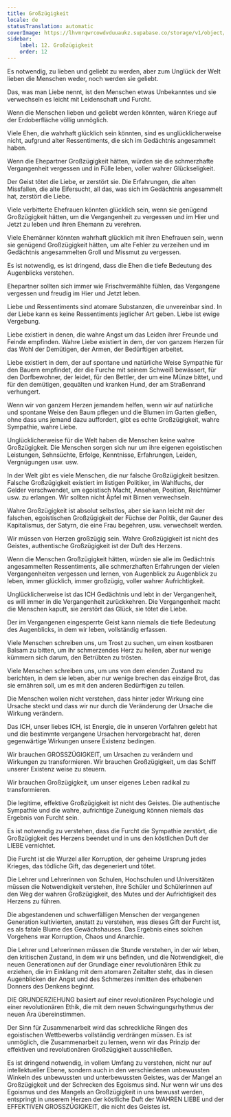 ```yaml
---
title: Großzügigkeit
locale: de
statusTranslation: automatic
coverImage: https://lhvmrqwrcowdvduuaukz.supabase.co/storage/v1/object/public/strapi-uploads/small_cover-educacion-fundamental.webp-2d51a7828a2b1309555be27f7e2a61a0.webp
sidebar:
    label: 12. Großzügigkeit
    order: 12
---
```

Es notwendig, zu lieben und geliebt zu werden, aber zum Unglück der Welt lieben die Menschen weder, noch werden sie geliebt.

Das, was man Liebe nennt, ist den Menschen etwas Unbekanntes und sie verwechseln es leicht mit Leidenschaft und Furcht.

Wenn die Menschen lieben und geliebt werden könnten, wären Kriege auf der Erdoberfläche völlig unmöglich.

Viele Ehen, die wahrhaft glücklich sein könnten, sind es unglücklicherweise nicht, aufgrund alter Ressentiments, die sich im Gedächtnis angesammelt haben.

Wenn die Ehepartner Großzügigkeit hätten, würden sie die schmerzhafte Vergangenheit vergessen und in Fülle leben, voller wahrer Glückseligkeit.

Der Geist tötet die Liebe, er zerstört sie. Die Erfahrungen, die alten Missfallen, die alte Eifersucht, all das, was sich im Gedächtnis angesammelt hat, zerstört die Liebe.

Viele verbitterte Ehefrauen könnten glücklich sein, wenn sie genügend Großzügigkeit hätten, um die Vergangenheit zu vergessen und im Hier und Jetzt zu leben und ihren Ehemann zu verehren.

Viele Ehemänner könnten wahrhaft glücklich mit ihren Ehefrauen sein, wenn sie genügend Großzügigkeit hätten, um alte Fehler zu verzeihen und im Gedächtnis angesammelten Groll und Missmut zu vergessen.

Es ist notwendig, es ist dringend, dass die Ehen die tiefe Bedeutung des Augenblicks verstehen.

Ehepartner sollten sich immer wie Frischvermählte fühlen, das Vergangene vergessen und freudig im Hier und Jetzt leben.

Liebe und Ressentiments sind atomare Substanzen, die unvereinbar sind. In der Liebe kann es keine Ressentiments jeglicher Art geben. Liebe ist ewige Vergebung.

Liebe existiert in denen, die wahre Angst um das Leiden ihrer Freunde und Feinde empfinden. Wahre Liebe existiert in dem, der von ganzem Herzen für das Wohl der Demütigen, der Armen, der Bedürftigen arbeitet.

Liebe existiert in dem, der auf spontane und natürliche Weise Sympathie für den Bauern empfindet, der die Furche mit seinem Schweiß bewässert, für den Dorfbewohner, der leidet, für den Bettler, der um eine Münze bittet, und für den demütigen, gequälten und kranken Hund, der am Straßenrand verhungert.

Wenn wir von ganzem Herzen jemandem helfen, wenn wir auf natürliche und spontane Weise den Baum pflegen und die Blumen im Garten gießen, ohne dass uns jemand dazu auffordert, gibt es echte Großzügigkeit, wahre Sympathie, wahre Liebe.

Unglücklicherweise für die Welt haben die Menschen keine wahre Großzügigkeit. Die Menschen sorgen sich nur um ihre eigenen egoistischen Leistungen, Sehnsüchte, Erfolge, Kenntnisse, Erfahrungen, Leiden, Vergnügungen usw. usw.

In der Welt gibt es viele Menschen, die nur falsche Großzügigkeit besitzen. Falsche Großzügigkeit existiert im listigen Politiker, im Wahlfuchs, der Gelder verschwendet, um egoistisch Macht, Ansehen, Position, Reichtümer usw. zu erlangen. Wir sollten nicht Äpfel mit Birnen verwechseln.

Wahre Großzügigkeit ist absolut selbstlos, aber sie kann leicht mit der falschen, egoistischen Großzügigkeit der Füchse der Politik, der Gauner des Kapitalismus, der Satyrn, die eine Frau begehren, usw. verwechselt werden.

Wir müssen von Herzen großzügig sein. Wahre Großzügigkeit ist nicht des Geistes, authentische Großzügigkeit ist der Duft des Herzens.

Wenn die Menschen Großzügigkeit hätten, würden sie alle im Gedächtnis angesammelten Ressentiments, alle schmerzhaften Erfahrungen der vielen Vergangenheiten vergessen und lernen, von Augenblick zu Augenblick zu leben, immer glücklich, immer großzügig, voller wahrer Aufrichtigkeit.

Unglücklicherweise ist das ICH Gedächtnis und lebt in der Vergangenheit, es will immer in die Vergangenheit zurückkehren. Die Vergangenheit macht die Menschen kaputt, sie zerstört das Glück, sie tötet die Liebe.

Der im Vergangenen eingesperrte Geist kann niemals die tiefe Bedeutung des Augenblicks, in dem wir leben, vollständig erfassen.

Viele Menschen schreiben uns, um Trost zu suchen, um einen kostbaren Balsam zu bitten, um ihr schmerzendes Herz zu heilen, aber nur wenige kümmern sich darum, den Betrübten zu trösten.

Viele Menschen schreiben uns, um uns von dem elenden Zustand zu berichten, in dem sie leben, aber nur wenige brechen das einzige Brot, das sie ernähren soll, um es mit den anderen Bedürftigen zu teilen.

Die Menschen wollen nicht verstehen, dass hinter jeder Wirkung eine Ursache steckt und dass wir nur durch die Veränderung der Ursache die Wirkung verändern.

Das ICH, unser liebes ICH, ist Energie, die in unseren Vorfahren gelebt hat und die bestimmte vergangene Ursachen hervorgebracht hat, deren gegenwärtige Wirkungen unsere Existenz bedingen.

Wir brauchen GROSSZÜGIGKEIT, um Ursachen zu verändern und Wirkungen zu transformieren. Wir brauchen Großzügigkeit, um das Schiff unserer Existenz weise zu steuern.

Wir brauchen Großzügigkeit, um unser eigenes Leben radikal zu transformieren.

Die legitime, effektive Großzügigkeit ist nicht des Geistes. Die authentische Sympathie und die wahre, aufrichtige Zuneigung können niemals das Ergebnis von Furcht sein.

Es ist notwendig zu verstehen, dass die Furcht die Sympathie zerstört, die Großzügigkeit des Herzens beendet und in uns den köstlichen Duft der LIEBE vernichtet.

Die Furcht ist die Wurzel aller Korruption, der geheime Ursprung jedes Krieges, das tödliche Gift, das degeneriert und tötet.

Die Lehrer und Lehrerinnen von Schulen, Hochschulen und Universitäten müssen die Notwendigkeit verstehen, ihre Schüler und Schülerinnen auf den Weg der wahren Großzügigkeit, des Mutes und der Aufrichtigkeit des Herzens zu führen.

Die abgestandenen und schwerfälligen Menschen der vergangenen Generation kultivierten, anstatt zu verstehen, was dieses Gift der Furcht ist, es als fatale Blume des Gewächshauses. Das Ergebnis eines solchen Vorgehens war Korruption, Chaos und Anarchie.

Die Lehrer und Lehrerinnen müssen die Stunde verstehen, in der wir leben, den kritischen Zustand, in dem wir uns befinden, und die Notwendigkeit, die neuen Generationen auf der Grundlage einer revolutionären Ethik zu erziehen, die im Einklang mit dem atomaren Zeitalter steht, das in diesen Augenblicken der Angst und des Schmerzes inmitten des erhabenen Donners des Denkens beginnt.

DIE GRUNDERZIEHUNG basiert auf einer revolutionären Psychologie und einer revolutionären Ethik, die mit dem neuen Schwingungsrhythmus der neuen Ära übereinstimmen.

Der Sinn für Zusammenarbeit wird das schreckliche Ringen des egoistischen Wettbewerbs vollständig verdrängen müssen. Es ist unmöglich, die Zusammenarbeit zu lernen, wenn wir das Prinzip der effektiven und revolutionären Großzügigkeit ausschließen.

Es ist dringend notwendig, in vollem Umfang zu verstehen, nicht nur auf intellektueller Ebene, sondern auch in den verschiedenen unbewussten Winkeln des unbewussten und unterbewussten Geistes, was der Mangel an Großzügigkeit und der Schrecken des Egoismus sind. Nur wenn wir uns des Egoismus und des Mangels an Großzügigkeit in uns bewusst werden, entspringt in unserem Herzen der köstliche Duft der WAHREN LIEBE und der EFFEKTIVEN GROSSZÜGIGKEIT, die nicht des Geistes ist.

